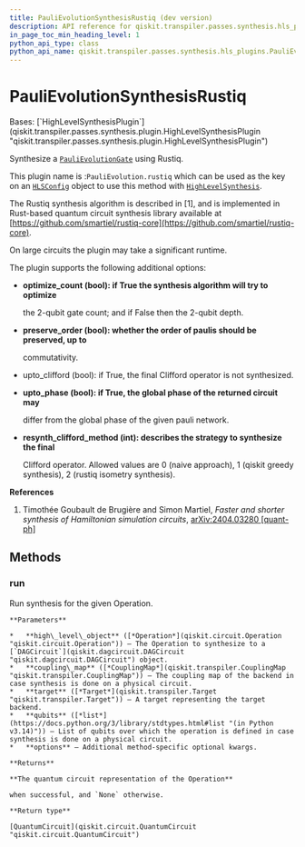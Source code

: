 ```yaml
---
title: PauliEvolutionSynthesisRustiq (dev version)
description: API reference for qiskit.transpiler.passes.synthesis.hls_plugins.PauliEvolutionSynthesisRustiq in the dev version of qiskit
in_page_toc_min_heading_level: 1
python_api_type: class
python_api_name: qiskit.transpiler.passes.synthesis.hls_plugins.PauliEvolutionSynthesisRustiq
---
```


# PauliEvolutionSynthesisRustiq

<Class id="qiskit.transpiler.passes.synthesis.hls_plugins.PauliEvolutionSynthesisRustiq" isDedicatedPage={true} github="https://github.com/Qiskit/qiskit/tree/main/qiskit/transpiler/passes/synthesis/hls_plugins.py#L2087-L2184" signature="qiskit.transpiler.passes.synthesis.hls_plugins.PauliEvolutionSynthesisRustiq" modifiers="class">
  Bases: [`HighLevelSynthesisPlugin`](qiskit.transpiler.passes.synthesis.plugin.HighLevelSynthesisPlugin "qiskit.transpiler.passes.synthesis.plugin.HighLevelSynthesisPlugin")

  Synthesize a [`PauliEvolutionGate`](qiskit.circuit.library.PauliEvolutionGate "qiskit.circuit.library.PauliEvolutionGate") using Rustiq.

  This plugin name is :`PauliEvolution.rustiq` which can be used as the key on an [`HLSConfig`](qiskit.transpiler.passes.HLSConfig "qiskit.transpiler.passes.HLSConfig") object to use this method with [`HighLevelSynthesis`](qiskit.transpiler.passes.HighLevelSynthesis "qiskit.transpiler.passes.HighLevelSynthesis").

  The Rustiq synthesis algorithm is described in \[1], and is implemented in Rust-based quantum circuit synthesis library available at [https://github.com/smartiel/rustiq-core](https://github.com/smartiel/rustiq-core).

  On large circuits the plugin may take a significant runtime.

  The plugin supports the following additional options:

  *   **optimize\_count (bool): if True the synthesis algorithm will try to optimize**

      the 2-qubit gate count; and if False then the 2-qubit depth.

  *   **preserve\_order (bool): whether the order of paulis should be preserved, up to**

      commutativity.

  *   upto\_clifford (bool): if True, the final Clifford operator is not synthesized.

  *   **upto\_phase (bool): if True, the global phase of the returned circuit may**

      differ from the global phase of the given pauli network.

  *   **resynth\_clifford\_method (int): describes the strategy to synthesize the final**

      Clifford operator. Allowed values are 0 (naive approach), 1 (qiskit greedy synthesis), 2 (rustiq isometry synthesis).

  **References**

  1.  Timothée Goubault de Brugière and Simon Martiel, *Faster and shorter synthesis of Hamiltonian simulation circuits*, [arXiv:2404.03280 \[quant-ph\]](https://arxiv.org/abs/2404.03280)

  ## Methods

  ### run

  <Function id="qiskit.transpiler.passes.synthesis.hls_plugins.PauliEvolutionSynthesisRustiq.run" github="https://github.com/Qiskit/qiskit/tree/main/qiskit/transpiler/passes/synthesis/hls_plugins.py#L2119-L2184" signature="run(high_level_object, coupling_map=None, target=None, qubits=None, **options)">
    Run synthesis for the given Operation.

    **Parameters**

    *   **high\_level\_object** ([*Operation*](qiskit.circuit.Operation "qiskit.circuit.Operation")) – The Operation to synthesize to a [`DAGCircuit`](qiskit.dagcircuit.DAGCircuit "qiskit.dagcircuit.DAGCircuit") object.
    *   **coupling\_map** ([*CouplingMap*](qiskit.transpiler.CouplingMap "qiskit.transpiler.CouplingMap")) – The coupling map of the backend in case synthesis is done on a physical circuit.
    *   **target** ([*Target*](qiskit.transpiler.Target "qiskit.transpiler.Target")) – A target representing the target backend.
    *   **qubits** ([*list*](https://docs.python.org/3/library/stdtypes.html#list "(in Python v3.14)")) – List of qubits over which the operation is defined in case synthesis is done on a physical circuit.
    *   **options** – Additional method-specific optional kwargs.

    **Returns**

    **The quantum circuit representation of the Operation**

    when successful, and `None` otherwise.

    **Return type**

    [QuantumCircuit](qiskit.circuit.QuantumCircuit "qiskit.circuit.QuantumCircuit")
  </Function>
</Class>

